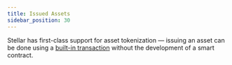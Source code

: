 ```yaml
---
title: Issued Assets
sidebar_position: 30
---
```



Stellar has first-class support for asset tokenization — issuing an asset can be done using a [built-in transaction](./quickstart.mdx) without the development of a smart contract.

<DocCardList />
